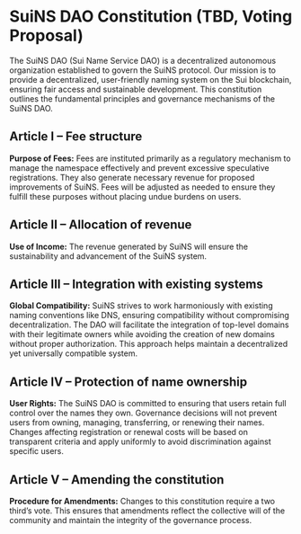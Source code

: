 # SuiNS DAO Constitution (TBD, Voting Proposal)

The SuiNS DAO (Sui Name Service DAO) is a decentralized autonomous organization established to govern the SuiNS protocol. Our mission is to provide a decentralized, user-friendly naming system on the Sui blockchain, ensuring fair access and sustainable development. This constitution outlines the fundamental principles and governance mechanisms of the SuiNS DAO.

## Article I – Fee structure

**Purpose of Fees:** Fees are instituted primarily as a regulatory mechanism to manage the namespace effectively and prevent excessive speculative registrations. They also generate necessary revenue for  proposed improvements of SuiNS. Fees will be adjusted as needed to ensure they fulfill these purposes without placing undue burdens on users.

## Article II – Allocation of revenue

**Use of Income:** The revenue generated by SuiNS will ensure the sustainability and advancement of the SuiNS system. 

## Article III – Integration with existing systems

**Global Compatibility:** SuiNS strives to work harmoniously with existing naming conventions like DNS, ensuring compatibility without compromising decentralization. The DAO will facilitate the integration of top-level domains with their legitimate owners while avoiding the creation of new domains without proper authorization. This approach helps maintain a decentralized yet universally compatible system.

## Article IV – Protection of name ownership

**User Rights:** The SuiNS DAO is committed to ensuring that users retain full control over the names they own. Governance decisions will not prevent users from owning, managing, transferring, or renewing their names. Changes affecting registration or renewal costs will be based on transparent criteria and apply uniformly to avoid discrimination against specific users.

## Article V – Amending the constitution

**Procedure for Amendments:** Changes to this constitution require a two third’s vote. This ensures that amendments reflect the collective will of the community and maintain the integrity of the governance process.